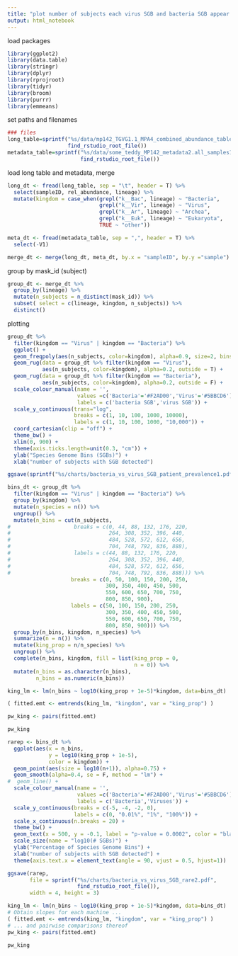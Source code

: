 ```yaml
---
title: "plot number of subjects each virus SGB and bacteria SGB appear in"
output: html_notebook
---
```


load packages
```r
library(ggplot2)
library(data.table)
library(stringr)
library(dplyr)
library(rprojroot)
library(tidyr)
library(broom)
library(purrr)
library(emmeans)
```

set paths and filenames
```r
### files
long_table=sprintf("%s/data/mp142_TGVG1.1_MPA4_combined_abundance_table_longform1.tsv",
                   find_rstudio_root_file())
metadata_table=sprintf("%s/data/some_teddy_MP142_metadata2.all_samples1.delivery.csv",
                       find_rstudio_root_file())

```

load long table and metadata, merge 
```r
long_dt <- fread(long_table, sep = "\t", header = T) %>%
  select(sampleID, rel_abundance, lineage) %>%
  mutate(kingdom = case_when(grepl("k__Bac", lineage) ~ "Bacteria", 
                             grepl("k__Vir", lineage) ~ "Virus",
                             grepl("k__Ar", lineage) ~ "Archea",
                             grepl("k__Euk", lineage) ~ "Eukaryota",
                             TRUE ~ "other"))

meta_dt <- fread(metadata_table, sep = ",", header = T) %>%
  select(-V1)

merge_dt <- merge(long_dt, meta_dt, by.x = "sampleID", by.y ="sample")
```

group by mask_id (subject)
```r
group_dt <- merge_dt %>% 
  group_by(lineage) %>%
  mutate(n_subjects = n_distinct(mask_id)) %>%
  subset( select = c(lineage, kingdom, n_subjects)) %>%
  distinct()
```


plotting
```r
group_dt %>%
  filter(kingdom == "Virus" | kingdom == "Bacteria") %>%
  ggplot() + 
  geom_freqpoly(aes(n_subjects, color=kingdom), alpha=0.9, size=2, bins = 20) + 
  geom_rug(data = group_dt %>% filter(kingdom == "Virus"), 
           aes(n_subjects, color=kingdom), alpha=0.2, outside = T) + 
  geom_rug(data = group_dt %>% filter(kingdom == "Bacteria"), 
           aes(n_subjects, color=kingdom), alpha=0.2, outside = F) + 
  scale_colour_manual(name = '', 
                      values =c('Bacteria'='#F2AD00','Virus'='#5BBCD6'), 
                      labels = c('bacteria SGB','virus SGB')) +
  scale_y_continuous(trans="log", 
                     breaks = c(1, 10, 100, 1000, 10000), 
                     labels = c(1, 10, 100, 1000, "10,000")) + 
  coord_cartesian(clip = "off") +
  theme_bw() +
  xlim(0, 900) +
  theme(axis.ticks.length=unit(0.3, "cm")) + 
  ylab("Species Genome Bins (SGBs)") +
  xlab("number of subjects with SGB detected")

ggsave(sprintf("%s/charts/bacteria_vs_virus_SGB_patient_prevalence1.pdf", find_rstudio_root_file()), width = 4, height = 3)
```


```r
bins_dt <- group_dt %>%
  filter(kingdom == "Virus" | kingdom == "Bacteria") %>%
  group_by(kingdom) %>%
  mutate(n_species = n()) %>%
  ungroup() %>%
  mutate(n_bins = cut(n_subjects, 
#                    breaks = c(0, 44, 88, 132, 176, 220,
#                               264, 308, 352, 396, 440,
#                               484, 528, 572, 612, 656,
#                               704, 748, 792, 836, 888),
#                    labels = c(44, 88, 132, 176, 220,
#                               264, 308, 352, 396, 440,
#                               484, 528, 572, 612, 656,
#                               704, 748, 792, 836, 888))) %>%
                    breaks = c(0, 50, 100, 150, 200, 250,
                               300, 350, 400, 450, 500,
                               550, 600, 650, 700, 750,
                               800, 850, 900),
                    labels = c(50, 100, 150, 200, 250,
                               300, 350, 400, 450, 500,
                               550, 600, 650, 700, 750,
                               800, 850, 900))) %>%
  group_by(n_bins, kingdom, n_species) %>%
  summarize(n = n()) %>%
  mutate(king_prop = n/n_species) %>%
  ungroup() %>%
  complete(n_bins, kingdom, fill = list(king_prop = 0,
                                        n = 0)) %>%
  mutate(n_bins = as.character(n_bins),
         n_bins = as.numeric(n_bins))


```

```r
king_lm <- lm(n_bins ~ log10(king_prop + 1e-5)*kingdom, data=bins_dt)

( fitted.emt <- emtrends(king_lm, "kingdom", var = "king_prop") )

pw_king <- pairs(fitted.emt)

pw_king
```

```r
rarep <- bins_dt %>%
  ggplot(aes(x = n_bins, 
             y = log10(king_prop + 1e-5), 
             color = kingdom)) +
  geom_point(aes(size = log10(n+1)), alpha=0.75) +
  geom_smooth(alpha=0.4, se = F, method = "lm") +
#  geom_line() +
  scale_colour_manual(name = '', 
                      values =c('Bacteria'='#F2AD00','Virus'='#5BBCD6'), 
                      labels = c('Bacteria','Viruses')) +
  scale_y_continuous(breaks = c(-5, -4, -2, 0), 
                     labels = c(0, "0.01%", "1%", "100%")) +
  scale_x_continuous(n.breaks = 20) +
  theme_bw() +
  geom_text(x = 500, y = -0.1, label = "p-value = 0.0002", color = "black") +
  scale_size(name = "log10(# SGBs)") +
  ylab("Percentage of Species Genome Bins") +
  xlab("number of subjects with SGB detected") +
  theme(axis.text.x = element_text(angle = 90, vjust = 0.5, hjust=1))

ggsave(rarep,
       file = sprintf("%s/charts/bacteria_vs_virus_SGB_rare2.pdf", 
                      find_rstudio_root_file()), 
       width = 4, height = 3)

```


```r
king_lm <- lm(n_bins ~ log10(king_prop + 1e-5)*kingdom, data=bins_dt)
# Obtain slopes for each machine ...
( fitted.emt <- emtrends(king_lm, "kingdom", var = "king_prop") )
# ... and pairwise comparisons thereof
pw_king <- pairs(fitted.emt)

pw_king
```


